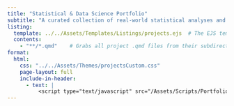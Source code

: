 ```yaml
---
title: "Statistical & Data Science Portfolio"
subtitle: "A curated collection of real-world statistical analyses and data-driven insights."
listing:
  template: ../../Assets/Templates/Listings/projects.ejs  # The EJS template file
  contents: 
    - "**/*.qmd"    # Grabs all project .qmd files from their subdirectory folders
format:
  html:
    css: "../../Assets/Themes/projectsCustom.css"
    page-layout: full
    include-in-header: 
      - text: |
          <script type="text/javascript" src="/Assets/Scripts/Portfolio/new-banner.js"></script>
---
```


